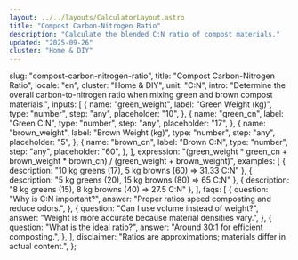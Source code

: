 ```yaml
---
layout: ../../layouts/CalculatorLayout.astro
title: "Compost Carbon-Nitrogen Ratio"
description: "Calculate the blended C:N ratio of compost materials."
updated: "2025-09-26"
cluster: "Home & DIY"
---
```



  slug: "compost-carbon-nitrogen-ratio",
  title: "Compost Carbon-Nitrogen Ratio",
  locale: "en",
  cluster: "Home & DIY",
  unit: "C:N",
  intro:
    "Determine the overall carbon-to-nitrogen ratio when mixing green and brown compost materials.",
  inputs: [
    {
      name: "green_weight",
      label: "Green Weight (kg)",
      type: "number",
      step: "any",
      placeholder: "10",
    },
    {
      name: "green_cn",
      label: "Green C:N",
      type: "number",
      step: "any",
      placeholder: "17",
    },
    {
      name: "brown_weight",
      label: "Brown Weight (kg)",
      type: "number",
      step: "any",
      placeholder: "5",
    },
    {
      name: "brown_cn",
      label: "Brown C:N",
      type: "number",
      step: "any",
      placeholder: "60",
    },
  ],
  expression:
    "(green_weight * green_cn + brown_weight * brown_cn) / (green_weight + brown_weight)",
  examples: [
    { description: "10 kg greens (17), 5 kg browns (60) ⇒ 31.33 C:N" },
    { description: "5 kg greens (20), 15 kg browns (80) ⇒ 65 C:N" },
    { description: "8 kg greens (15), 8 kg browns (40) ⇒ 27.5 C:N" },
  ],
  faqs: [
    {
      question: "Why is C:N important?",
      answer: "Proper ratios speed composting and reduce odors.",
    },
    {
      question: "Can I use volume instead of weight?",
      answer: "Weight is more accurate because material densities vary.",
    },
    {
      question: "What is the ideal ratio?",
      answer: "Around 30:1 for efficient composting.",
    },
  ],
  disclaimer: "Ratios are approximations; materials differ in actual content.",
};

<Calculator schema={schema} />
